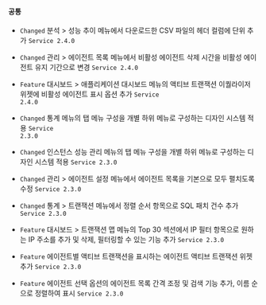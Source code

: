 

#### 공통​

- <code class="Changed">Changed</code> <span class="uitext">분석</span> &gt; <span class="uitext">성능 추이</span> 메뉴에서 다운로드한 CSV 파일의 헤더 컬럼에 단위 추가 <code class='changelog-service'>Service 2.4.0​</code>

- <code class="Changed">Changed</code> <span class="uitext">관리</span> &gt; <span class="uitext">에이전트 목록</span> 메뉴에서 <span class="b500">비활성 에이전트 삭제 시간</span>을 <span class="uitext">비활성 에이전트 유지 기간</span>으로 변경 <code class='changelog-service'>Service 2.4.0​</code>

- <code class="Feature">Feature</code> <span class="uitext">대시보드</span> &gt; <span class="uitext">애플리케이션 대시보드</span> 메뉴의 <span class="uitext">액티브 트랜잭션 이퀄라이저</span> 위젯에 비활성 에이전트 표시 옵션 추가 <code class='changelog-service'>Service 2.4.0​</code>

- <code class="Changed">Changed</code> <span class="uitext">통계</span> 메뉴의 탭 메뉴 구성을 개별 하위 메뉴로 구성하는 디자인 시스템 적용 <code class='changelog-service'>Service 2.3.0​</code>

- <code class="Changed">Changed</code> <span class="uitext">인스턴스 성능 관리</span> 메뉴의 탭 메뉴 구성을 개별 하위 메뉴로 구성하는 디자인 시스템 적용 <code class='changelog-service'>Service 2.3.0​</code>

- <code class="Changed">Changed</code> <span class="uitext">관리</span> &gt; <span class="uitext">에이전트 설정</span> 메뉴에서 에이전트 목록을 기본으로 모두 펼치도록 수정 <code class='changelog-service'>Service 2.3.0​</code>

- <code class="Changed">Changed</code> <span class="uitext">통계</span> &gt; <span class="uitext">트랜잭션</span> 메뉴에서 <span class="uitext">정렬 순서</span> 항목으로 <span class="uitext">SQL 패치 건수</span> 추가 <code class='changelog-service'>Service 2.3.0​</code>

- <code class="Feature">Feature</code> <span class="uitext">대시보드</span> &gt; <span class="uitext">트랜잭션 맵</span> 메뉴의 <span class="uitext">Top 30</span> 섹션에서 IP 필터 항목으로 원하는 IP 주소를 추가 및 삭제, 필터링할 수 있는 기능 추가 <code class='changelog-service'>Service 2.3.0​</code>

- <code class="Feature">Feature</code> 에이전트별 액티브 트랜잭션을 표시하는 <span class="uitext">에이전트 액티브 트랜잭션</span> 위젯 추가 <code class='changelog-service'>Service 2.3.0​</code>

- <code class="Feature">Feature</code> 에이전트 선택 옵션의 에이전트 목록 간격 조정 및 검색 기능 추가, 이름 순으로 정렬하여 표시 <code class='changelog-service'>Service 2.3.0​</code>

